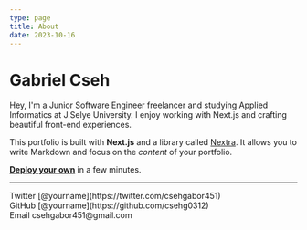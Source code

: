 ```yaml
---
type: page
title: About
date: 2023-10-16
---
```


# Gabriel Cseh

Hey, I'm a Junior Software Engineer freelancer and studying Applied Informatics at J.Selye University. I enjoy working with Next.js and crafting beautiful front-end experiences.

This portfolio is built with **Next.js** and a library called [Nextra](https://nextra.vercel.app/). It allows you to write Markdown and focus on the _content_ of your portfolio.

[**Deploy your own**](https://vercel.com/new/clone?repository-url=https://github.com/vercel/next.js/tree/canary/examples/blog&project-name=portfolio&repository-name=portfolio) in a few minutes.

---

<div>
  Twitter [@yourname](https://twitter.com/csehgabor451)
  <br />
  GitHub [@yourname](https://github.com/csehg0312)
  <br />
  Email csehgabor451@gmail.com
</div>
